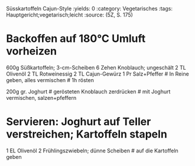Süsskartoffeln Cajun-Style
:yields: 0
:category: Vegetarisches
:tags: Hauptgericht;vegetarisch;leicht
:source: (5Z, S. 175)

# Backoffen auf 180°C Umluft vorheizen
600g Süßkartoffeln; 3-cm-Scheiben
6 Zehen Knoblauch; ungeschält
2 TL Olivenöl
2 TL Rotweinessig
2 TL Cajun-Gewürz
1 Pr Salz+Pfeffer
# In Reine geben, alles vermischen
# 1h rösten

200g gr. Joghurt
# gerösteten Knoblauch zerdrücken
# mit Joghurt vermischen, salzen+pfeffern

# Servieren: Joghurt auf Teller verstreichen; Kartoffeln stapeln
1 EL Olivenöl
2 Frühlingszwiebeln; dünne Scheiben
# auf die Kartoffeln geben
